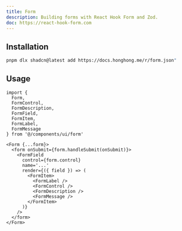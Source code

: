```yaml
---
title: Form
description: Building forms with React Hook Form and Zod.
doc: https://react-hook-form.com
---
```


<ComponentPreview name='form/form' />

## Installation

```bash
pnpm dlx shadcn@latest add https://docs.honghong.me/r/form.json"
```

## Usage

```tsx
import {
  Form,
  FormControl,
  FormDescription,
  FormField,
  FormItem,
  FormLabel,
  FormMessage
} from '@/components/ui/form'
```

```tsx
<Form {...form}>
  <form onSubmit={form.handleSubmit(onSubmit)}>
    <FormField
      control={form.control}
      name='...'
      render={({ field }) => (
        <FormItem>
          <FormLabel />
          <FormControl />
          <FormDescription />
          <FormMessage />
        </FormItem>
      )}
    />
  </form>
</Form>
```
